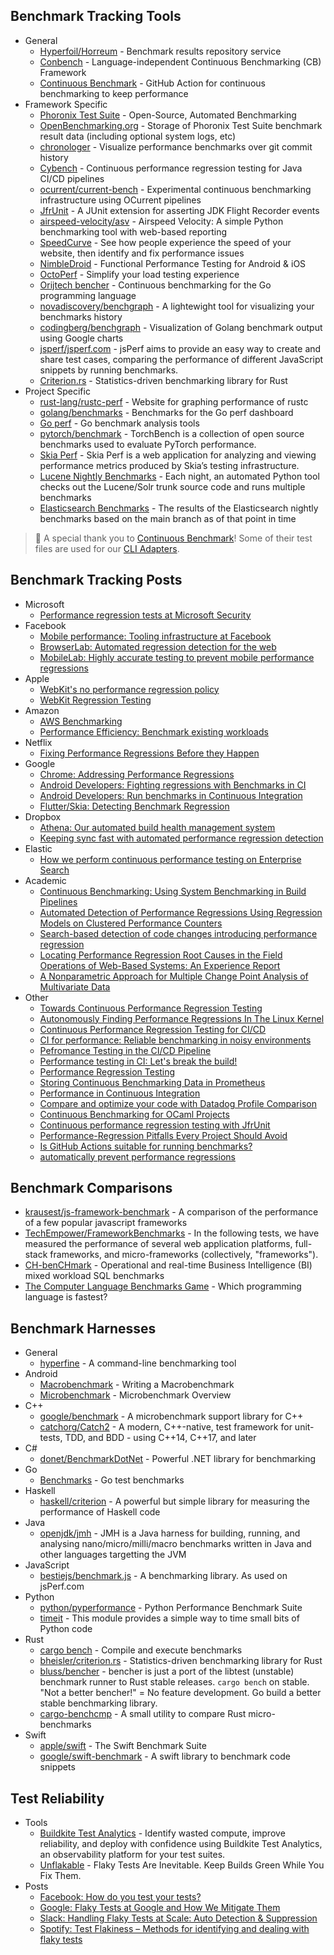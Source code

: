 ## Benchmark Tracking Tools

- General
  - [Hyperfoil/Horreum](https://github.com/Hyperfoil/Horreum) - Benchmark results repository service
  - [Conbench](https://github.com/conbench/conbench) - Language-independent Continuous Benchmarking (CB) Framework
  - [Continuous Benchmark](https://github.com/marketplace/actions/continuous-benchmark) - GitHub Action for continuous benchmarking to keep performance
- Framework Specific
  - [Phoronix Test Suite](https://www.phoronix-test-suite.com) - Open-Source, Automated Benchmarking
  - [OpenBenchmarking.org](https://openbenchmarking.org/) - Storage of Phoronix Test Suite benchmark result data (including optional system logs, etc)
  - [chronologer](https://github.com/dandavison/chronologer) - Visualize performance benchmarks over git commit history
  - [Cybench](https://cybench.io) - Continuous performance regression testing for Java CI/CD pipelines
  - [ocurrent/current-bench](https://github.com/ocurrent/current-bench) - Experimental continuous benchmarking infrastructure using OCurrent pipelines
  - [JfrUnit](https://github.com/moditect/jfrunit) - A JUnit extension for asserting JDK Flight Recorder events
  - [airspeed-velocity/asv](https://github.com/airspeed-velocity/asv) - Airspeed Velocity: A simple Python benchmarking tool with web-based reporting
  - [SpeedCurve](https://www.speedcurve.com) - See how people experience the speed of your website, then identify and fix performance issues
  - [NimbleDroid](https://nimbledroid.com/) - Functional Performance Testing for Android & iOS
  - [OctoPerf](https://octoperf.com/) - Simplify your load testing experience
  - [Orijtech bencher](https://bencher.orijtech.com) - Continuous benchmarking for the Go programming language
  - [novadiscovery/benchgraph](https://github.com/novadiscovery/benchgraph) - A lightewight tool for visualizing your benchmarks history
  - [codingberg/benchgraph](https://github.com/codingberg/benchgraph) - Visualization of Golang benchmark output using Google charts
  - [jsperf/jsperf.com](https://github.com/jsperf/jsperf.com) - jsPerf aims to provide an easy way to create and share test cases, comparing the performance of different JavaScript snippets by running benchmarks.
  - [Criterion.rs](https://bheisler.github.io/criterion.rs/book/user_guide/comparing_functions.html) - Statistics-driven benchmarking library for Rust
- Project Specific
  - [rust-lang/rustc-perf](https://github.com/rust-lang/rustc-perf) - Website for graphing performance of rustc
  - [golang/benchmarks](https://github.com/golang/benchmarks) - Benchmarks for the Go perf dashboard
  - [Go perf](https://pkg.go.dev/golang.org/x/perf) - Go benchmark analysis tools
  - [pytorch/benchmark](https://github.com/pytorch/benchmark) - TorchBench is a collection of open source benchmarks used to evaluate PyTorch performance.
  - [Skia Perf](https://skia.org/docs/dev/testing/skiaperf/) - Skia Perf is a web application for analyzing and viewing performance metrics produced by Skia’s testing infrastructure.
  - [Lucene Nightly Benchmarks](https://people.apache.org/~mikemccand/lucenebench) - Each night, an automated Python tool checks out the Lucene/Solr trunk source code and runs multiple benchmarks
  - [Elasticsearch Benchmarks](https://elasticsearch-benchmarks.elastic.co) - The results of the Elasticsearch nightly benchmarks based on the main branch as of that point in time

> 🐰 A special thank you to [Continuous Benchmark](https://github.com/marketplace/actions/continuous-benchmark)!
> Some of their test files are used for our [CLI Adapters](https://bencher.dev/docs/explanation/cli-adapters).

## Benchmark Tracking Posts

- Microsoft
  - [Performance regression tests at Microsoft Security](https://devblogs.microsoft.com/premier-developer/performance-regression-tests-at-microsoft-security/)
- Facebook
  - [Mobile performance: Tooling infrastructure at Facebook](https://engineering.fb.com/2015/04/10/developer-tools/mobile-performance-tooling-infrastructure-at-facebook/)
  - [BrowserLab: Automated regression detection for the web](https://engineering.fb.com/2016/08/31/web/browserlab-automated-regression-detection-for-the-web/)
  - [MobileLab: Highly accurate testing to prevent mobile performance regressions](https://engineering.fb.com/2018/10/19/android/mobilelab/)
- Apple
  - [WebKit's no performance regression policy](https://nicoverbruggen.be/blog/webkit-no-regression-policy)
  - [WebKit Regression Testing](https://webkit.org/regression-testing/)
- Amazon
  - [AWS Benchmarking](https://www.amazon.jobs/en/landing_pages/AWS-benchmarking)
  - [Performance Efficiency: Benchmark existing workloads](https://docs.aws.amazon.com/wellarchitected/latest/framework/perf_performing_architecture_benchmark.html)
- Netflix
  - [Fixing Performance Regressions Before they Happen](https://netflixtechblog.com/fixing-performance-regressions-before-they-happen-eab2602b86fe)
- Google
  - [Chrome: Addressing Performance Regressions](https://chromium.googlesource.com/chromium/src/+/master/docs/speed/addressing_performance_regressions.md)
  - [Android Developers: Fighting regressions with Benchmarks in CI](https://medium.com/androiddevelopers/fighting-regressions-with-benchmarks-in-ci-6ea9a14b5c71)
  - [Android Developers: Run benchmarks in Continuous Integration](https://developer.android.com/topic/performance/benchmarking/benchmarking-in-ci)
  - [Flutter/Skia: Detecting Benchmark Regression](https://bitworking.org/news/2014/11/detecting-benchmark-regressions/)
- Dropbox
  - [Athena: Our automated build health management system](https://dropbox.tech/infrastructure/athena-our-automated-build-health-management-system)
  - [Keeping sync fast with automated performance regression detection](https://dropbox.tech/infrastructure/keeping-sync-fast-with-automated-performance-regression-detectio)
- Elastic
  - [How we perform continuous performance testing on Enterprise Search](https://www.elastic.co/blog/how-to-use-continuous-performance-testing-for-enterprise-search)
- Academic
  - [Continuous Benchmarking: Using System Benchmarking in Build Pipelines](https://www.researchgate.net/publication/333918034_Continuous_Benchmarking_Using_System_Benchmarking_in_Build_Pipelines)
  - [Automated Detection of Performance Regressions Using Regression Models on Clustered Performance Counters](https://www.researchgate.net/publication/281117799_Automated_Detection_of_Performance_Regressions_Using_Regression_Models_on_Clustered_Performance_Counters)
  - [Search-based detection of code changes introducing performance regression](https://www.sciencedirect.com/science/article/abs/pii/S2210650222000712)
  - [Locating Performance Regression Root Causes in the Field Operations of Web-Based Systems: An Experience Report](https://ieeexplore.ieee.org/document/9629300)
  - [A Nonparametric Approach for Multiple Change Point Analysis of Multivariate Data](https://arxiv.org/pdf/1306.4933.pdf)
- Other
  - [Towards Continuous Performance Regression Testing](https://www.morling.dev/blog/towards-continuous-performance-regression-testing)
  - [Autonomously Finding Performance Regressions In The Linux Kernel](https://www.phoronix.com/review/linux_perf_regressions)
  - [Continuous Performance Regression Testing for CI/CD](https://www.nastel.com/continuous-performance-regression-testing-for-ci-cd/)
  - [CI for performance: Reliable benchmarking in noisy environments](https://pythonspeed.com/articles/consistent-benchmarking-in-ci/)
  - [Pefromance Testing in the CI/CD Pipeline](https://www.subject-7.com/performance-testing-in-the-ci-cd-pipeline/)
  - [Performance testing in CI: Let's break the build!](https://www.speedcurve.com/blog/performance-testing-in-ci-lets-break-the-build/)
  - [Performance Regression Testing](https://octoperf.com/blog/2020/11/16/performance-regression-testing)
  - [Storing Continuous Benchmarking Data in Prometheus](https://www.youtube.com/watch?v=1Yj2pSfsu8I)
  - [Performance in Continuous Integration](https://www.dynatrace.com/resources/ebooks/javabook/performance-in-continuous-integration/)
  - [Compare and optimize your code with Datadog Profile Comparison](https://www.datadoghq.com/blog/code-optimization-datadog-profile-comparison/)
  - [Continuous Benchmarking for OCaml Projects](https://watch.ocaml.org/videos/watch/1c994370-1aaa-4db6-b901-d762786e4904)
  - [Continuous performance regression testing with JfrUnit](https://developers.redhat.com/devnation/tech-talks/jfrunit)
  - [Performance-Regression Pitfalls Every Project Should Avoid](https://www.eetimes.eu/performance-regression-pitfalls-every-project-should-avoid/)
  - [Is GitHub Actions suitable for running benchmarks?](https://labs.quansight.org/blog/2021/08/github-actions-benchmarks)
  - [automatically prevent performance regressions](https://stackoverflow.com/questions/19713319/automatically-prevent-performance-regressions)

## Benchmark Comparisons

- [krausest/js-framework-benchmark](https://github.com/krausest/js-framework-benchmark) - A comparison of the performance of a few popular javascript frameworks
- [TechEmpower/FrameworkBenchmarks](https://github.com/TechEmpower/FrameworkBenchmarks) - In the following tests, we have measured the performance of several web application platforms, full-stack frameworks, and micro-frameworks (collectively, "frameworks").
- [CH-benCHmark](https://db.in.tum.de/research/projects/CHbenCHmark/index.shtml) - Operational and real-time Business Intelligence (BI) mixed workload SQL benchmarks
- [The Computer Language Benchmarks Game](https://benchmarksgame-team.pages.debian.net/benchmarksgame/index.html) - Which programming language is fastest?

## Benchmark Harnesses

- General
  - [hyperfine](https://github.com/sharkdp/hyperfine) - A command-line benchmarking tool
- Android
  - [Macrobenchmark](https://developer.android.com/topic/performance/benchmarking/macrobenchmark-overview) - Writing a Macrobenchmark
  - [Microbenchmark](https://developer.android.com/topic/performance/benchmarking/microbenchmark-overview) - Microbenchmark Overview
- C++
  - [google/benchmark](https://github.com/google/benchmark) - A microbenchmark support library for C++
  - [catchorg/Catch2](https://github.com/catchorg/Catch2) - A modern, C++-native, test framework for unit-tests, TDD, and BDD - using C++14, C++17, and later
- C#
  - [donet/BenchmarkDotNet](https://github.com/dotnet/BenchmarkDotNet) - Powerful .NET library for benchmarking
- Go
  - [Benchmarks](https://pkg.go.dev/testing#hdr-Benchmarks) - Go test benchmarks
- Haskell
  - [haskell/criterion](https://github.com/haskell/criterion) - A powerful but simple library for measuring the performance of Haskell code
- Java
  - [openjdk/jmh](https://github.com/openjdk/jmh) - JMH is a Java harness for building, running, and analysing nano/micro/milli/macro benchmarks written in Java and other languages targetting the JVM
- JavaScript
  - [bestiejs/benchmark.js](https://github.com/bestiejs/benchmark.js) - A benchmarking library. As used on jsPerf.com
- Python
  - [python/pyperformance](https://github.com/python/pyperformance) - Python Performance Benchmark Suite
  - [timeit](https://docs.python.org/3/library/timeit.html) - This module provides a simple way to time small bits of Python code
- Rust
  - [cargo bench](https://doc.rust-lang.org/cargo/commands/cargo-bench.html) - Compile and execute benchmarks
  - [bheisler/criterion.rs](https://github.com/bheisler/criterion.rs) - Statistics-driven benchmarking library for Rust
  - [bluss/bencher](https://github.com/bluss/bencher) - bencher is just a port of the libtest (unstable) benchmark runner to Rust stable releases. `cargo bench` on stable. "Not a better bencher!" = No feature development. Go build a better stable benchmarking library.
  - [cargo-benchcmp](https://github.com/BurntSushi/cargo-benchcmp) - A small utility to compare Rust micro-benchmarks
- Swift
  - [apple/swift](https://github.com/apple/swift/tree/main/benchmark) - The Swift Benchmark Suite
  - [google/swift-benchmark](https://github.com/google/swift-benchmark) - A swift library to benchmark code snippets

## Test Reliability

- Tools
  - [Buildkite Test Analytics](https://buildkite.com/test-analytics) - Identify wasted compute, improve reliability, and deploy with confidence using Buildkite Test Analytics, an observability platform for your test suites.
  - [Unflakable](https://unflakable.com) - Flaky Tests Are Inevitable. Keep Builds Green While You Fix Them.
- Posts
  - [Facebook: How do you test your tests?](https://engineering.fb.com/2020/12/10/developer-tools/probabilistic-flakiness/)
  - [Google: Flaky Tests at Google and How We Mitigate Them ](https://testing.googleblog.com/2016/05/flaky-tests-at-google-and-how-we.html)
  - [Slack: Handling Flaky Tests at Scale: Auto Detection & Suppression](https://slack.engineering/handling-flaky-tests-at-scale-auto-detection-suppression/)
  - [Spotify: Test Flakiness – Methods for identifying and dealing with flaky tests ](https://engineering.atspotify.com/2019/11/test-flakiness-methods-for-identifying-and-dealing-with-flaky-tests/)
